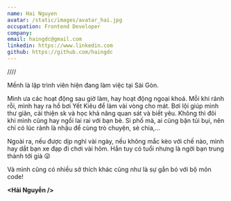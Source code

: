 ```yaml
---
name: Hai Nguyen
avatar: /static/images/avatar_hai.jpg
occupation: Frontend Developer
company:
email: haingdc@gmail.com
linkedin: https://www.linkedin.com
github: https://github.com/haingdc
---
```


<p style={{ fontSize: '20px', lineHeight: '16px', fontWeight: 'bold' }}>////</p>

Mềnh là lập trình viên hiện đang làm việc tại Sài Gòn.

Mình ưa các hoạt động sau giờ làm, hay hoạt động ngoại khoá. Mỗi khi rảnh rỗi, mình hay ra hồ bơi Yết Kiêu để làm vài vòng cho mát. Bơi lội giúp mình thư giãn, cải thiện sk và học khả năng quan sát và biết yêu. Không thì đôi khi mình cũng hay ngồi lai rai với bạn bè. Sì phố mà, ai cũng bận túi bụi, nên chỉ có lúc rảnh là nhậu để cùng trò chuyện, sẻ chia,...

Ngoài ra, nếu được dịp nghỉ vài ngày, nếu không mắc kèo với chế nào, mình hay dắt bạn xe đạp đi chơi vài hôm. Hắn tuy có tuổi nhưng là ngời bạn trung thành tới già 😜

Và mình cũng có nhiều sở thích khác cũng như là sự gắn bó với bộ môn code!

<p><b>&lt;Hải Nguyễn /&gt;</b></p>
